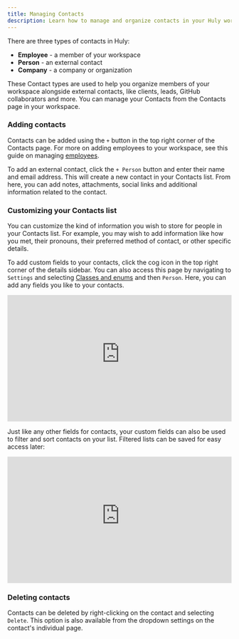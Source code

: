 ```yaml
---
title: Managing Contacts
description: Learn how to manage and organize contacts in your Huly workspace.
---
```



<YouTube id='xCtiptham4o' posterQuality='max' />

There are three types of contacts in Huly:
- **Employee** - a member of your workspace
- **Person** - an external contact
- **Company** - a company or organization

These Contact types are used to help you organize members of your workspace alongside external contacts, like clients, leads, GitHub collaborators and more. You can manage your Contacts from the Contacts page in your workspace.

### Adding contacts

Contacts can be added using the `+` button in the top right corner of the Contacts page. For more on adding employees to your workspace, see this guide on managing [employees](/people-contacts/employees).

To add an external contact, click the `+ Person` button and enter their name and email address. This will create a new contact in your Contacts list. From here, you can add notes, attachments, social links and additional information related to the contact.

### Customizing your Contacts list

You can customize the kind of information you wish to store for people in your Contacts list. For example, you may wish to add information like how you met, their pronouns, their preferred method of contact, or other specific details.

To add custom fields to your contacts, click the cog icon in the top right corner of the details sidebar. You can also access this page by navigating to `Settings` and selecting [Classes and enums](/advanced-settings/classes-enums) and then `Person`. Here, you can add any fields you like to your contacts.

<div style="position: relative; padding-top: 56.25%;">
  <iframe
    src="https://customer-davn16od7sue0s1k.cloudflarestream.com/62f9e0d89b1f591051f37175fb6fd41f/iframe?poster=https%3A%2F%2Fcustomer-davn16od7sue0s1k.cloudflarestream.com%2F62f9e0d89b1f591051f37175fb6fd41f%2Fthumbnails%2Fthumbnail.jpg%3Ftime%3D%26height%3D600"
    loading="lazy"
    style="border: none; position: absolute; top: 0; left: 0; height: 100%; width: 100%;"
    allow="accelerometer; gyroscope; autoplay; encrypted-media; picture-in-picture;"
    allowfullscreen="true"
  ></iframe>
</div>

Just like any other fields for contacts, your custom fields can also be used to filter and sort contacts on your list. Filtered lists can be saved for easy access later:

<div style="position: relative; padding-top: 56.25%;">
  <iframe
    src="https://customer-davn16od7sue0s1k.cloudflarestream.com/4559905e29aae3cc4c333fed020434a6/iframe?poster=https%3A%2F%2Fcustomer-davn16od7sue0s1k.cloudflarestream.com%2F4559905e29aae3cc4c333fed020434a6%2Fthumbnails%2Fthumbnail.jpg%3Ftime%3D%26height%3D600"
    loading="lazy"
    style="border: none; position: absolute; top: 0; left: 0; height: 100%; width: 100%;"
    allow="accelerometer; gyroscope; autoplay; encrypted-media; picture-in-picture;"
    allowfullscreen="true"
  ></iframe>
</div>

### Deleting contacts

Contacts can be deleted by right-clicking on the contact and selecting `Delete`. This option is also available from the dropdown settings on the contact's individual page.
